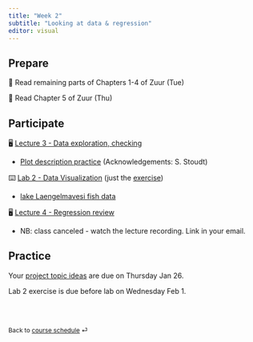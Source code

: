 ```yaml
---
title: "Week 2"
subtitle: "Looking at data & regression"
editor: visual
---
```


## Prepare

📖 Read remaining parts of Chapters 1-4 of Zuur (Tue)

📖 Read Chapter 5 of Zuur (Thu)

## Participate

🖥️ [Lecture 3 - Data exploration, checking](../lectures/lec-03.html)

-   [Plot description practice](https://docs.google.com/presentation/d/1AJPZuNBhbxAXbOvNYvAp-Kk8VVv4nddPTINrlcxsjkg/edit?usp=sharing) (Acknowledgements: S. Stoudt)

⌨️ [Lab 2 - Data Visualization](../labs/lab-02.html) (just the [exercise](../labs/lab-exercise-02.pdf))

-   [lake Laengelmavesi fish data](https://github.com/gavinfay/mar536-biolstats2-s23/tree/main/data/Laengelmavesi2.xlsx)

🖥️ [Lecture 4 - Regression review](../lectures/lec-04.pdf)

-   NB: class canceled - watch the lecture recording. Link in your email.

## Practice

Your [project topic ideas](../project-description.html) are due on Thursday Jan 26.

Lab 2 exercise is due before lab on Wednesday Feb 1.

<br><br>

::: {style="font-size: 0.875em;"}
Back to [course schedule](/ "Course schedule") ⏎
:::
